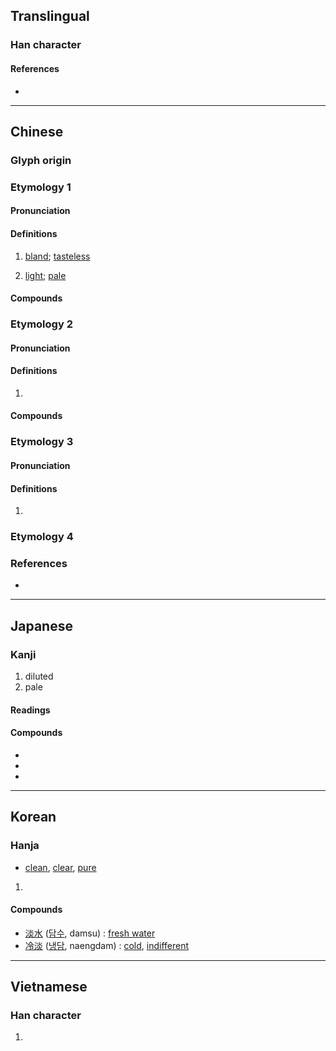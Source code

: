 {{also|澹}}
{{character info/new}}
==Translingual==
{{stroke order|strokes=11}}

===Han character===
{{Han char|rn=85|rad=水|as=08|sn=11|four=39189|canj=EFF|ids=⿰氵炎}}

====References====
* {{Han ref|kx=0630.180|dkj=17660|dj=1032.170|hdz=31660.080|uh=6DE1|ud=28129|bh=B248|bd=45640}}

----

==Chinese==

===Glyph origin===
{{Han etym}}
{{Han compound
|ls=psc
|水|c1=s|t1=water|alt1=氵
|炎|c2=p
}}

===Etymology 1===
{{zh-forms}}

====Pronunciation====
{{zh-pron
|m=dàn
|m-s=dan4
|c=taam5,daam6
|c_note=taam5 - vernacular; daam6 - literary
|c-t=am4
|g=tan5
|h=pfs=thâm/tham;gd=tam1/tam4
|j=dan3
|md=dâng
|mda=Cdo_wrong.ogg
|mn=tāⁿ/tām
|mn_note=tāⁿ - vernacular; tām - literary
|mn-t=dan6/dam6
|mn-t_note=dan6 - vernacular; dam6 - literary
|w=3de
|x=dan5/dan4
|x_note=dan5 - vernacular; dan4 - literary
|mc=2+4
|oc=1,2+3
|cat=
}}
{{attention|hak|different senses}}

====Definitions====
{{zh-hanzi}}

# {{lb|zh|of food}} [[bland]]; [[tasteless]]
#: {{zh-x|啲 湯 好 淡{taam5}|the soup is very bland|C}}
# {{lb|zh|of color}} [[light]]; [[pale]]
#: {{zh-syn|淺}}
#: {{zh-ant|濃|深}}

====Compounds====
{{zh-der|恬淡寡欲|恬淡無為|恬淡無欲|恬淡|平淡無奇|平淡|平和恬淡|下淡水溪|冷淡|喫淡酒|暗淡|淡化|淡冷處|澹淡經營|淡飯|濃妝淡抹|淡妝|淡然|海水淡化|清茶淡飯|泔淡|清茶淡話|淡漠|濃淡|淡水魚|淡掃蛾眉|扯淡|淡抹|淡薄|淡於名利|淡水湖|淡巴菰|淡色|淡竹|淡泊名利|淡水|淡交|淡廝|淡淡|淡水漁業|淡妝素服|濃抹淡妝|看淡後市|暗淡無光|淡雅|發淡科|淡青|淡而無味|淡水河|澹淡|攻苦食淡|淡彩|清淡|熬清守淡|熬枯受淡|淡入|淡薄無味|淡季|淡飯清茶|淡話|淡然處之|淡濛濛|淡泊|淡江大學|淡水養殖|淡忘|淡妝濃抹|淡出|淡不剌|沖淡|淡月|淡然無味|淡江|淡不淡|民患淡食|鬼扯淡|鹹嘴淡舌|雲淡風輕|輕描淡寫|風輕雲淡|粉淡香殘|顄淡|粗衣淡飯|粗茶淡飯|雅淡|黯淡|黲淡|黯淡無光|說淡話|素淡|閒扯淡|慘淡|淺淡}}

===Etymology 2===
{{zh-forms}}

====Pronunciation====
{{zh-pron
|m=yǎn,yàn
|c=jim5
|mc=3
|oc=n,4
|cat=
}}
{{attention|cmn}}

====Definitions====
{{zh-hanzi}}

# {{rfdef|zh}}

====Compounds====
{{zh-der|流水淡淡}}

===Etymology 3===
{{zh-forms}}

====Pronunciation====
{{zh-pron
|m=tán
|c=taam4
|mc=1
|oc=n,1
|cat=
}}

====Definitions====
{{zh-hanzi}}

# {{zh-alt-form|痰}}

===Etymology 4===
{{zh-see|䭕|v|{{q|Min}} tasteless; insipid}}

===References===
* {{R:yue:mfccd}}

{{zh-cat|Elementary}}

----

==Japanese==

===Kanji===
{{ja-kanji|grade=c|rs=水08}}

# diluted
# pale

====Readings====
{{ja-readings
|goon=だん<だん<だむ
|kanon=たん<たん<たむ
|kun=あわ-い, うす-い
}}

====Compounds====
* {{ja-r|淡白|たんぱく}}
* {{ja-r|冷淡|れいたん}}
* {{ja-r|淡々|たんたん}}

----

==Korean==

===Hanja===
{{ko-hanja/new|맑다|맑을|담}}

* [[clean]], [[clear]], [[pure]]

# {{defn|lang=ko|sort=水08}}

====Compounds====
* [[淡水]] ([[담수]], damsu) : [[fresh water]]
* [[冷淡]] ([[냉담]], naengdam) : [[cold]], [[indifferent]]


----

==Vietnamese==

===Han character===
{{vi-hantu|[[đạm]], [[đượm]], [[vạm]], [[đặm]]|rs=水08}}

# {{defn|lang=vi|sort=水08}}